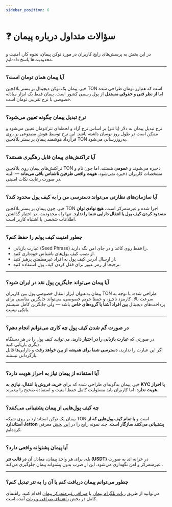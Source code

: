 ```yaml
---
sidebar_position: 6
---
```


# ❓ سؤالات متداول درباره پیمان

در این بخش به پرسش‌های رایج کاربران در مورد توکن پیمان، نحوه کار، امنیت و محدودیت‌ها پاسخ داده‌ایم.

---

### آیا پیمان همان تومان است؟

خیر. پیمان یک توکن دیجیتال بر بستر بلاکچین TON است که هم‌ارز تومان طراحی شده اما **از نظر فنی و حقوقی مستقل** از پول رسمی کشور است. پیمان فقط یک ابزار مبادله‌ خصوصی با نرخ تقریبی تومان است.

---

### نرخ تبدیل پیمان چگونه تعیین می‌شود؟

نرخ تبدیل پیمان به دلار (یا تتر) بر اساس نرخ آزاد و لحظه‌ای تتر/تومان تعیین می‌شود و ممکن است در طول روز نوسان داشته باشد. این نرخ توسط هوش مصنوعی بر روی قرارداد هوشمند پیمان بر بستر بلاکچین TON به‌روزرسانی می‌شود.

---

### آیا تراکنش‌های پیمان قابل رهگیری هستند؟

تراکنش‌های پیمان روی بلاکچین TON ذخیره می‌شوند و **عمومی** هستند، اما چون نام و مشخصات کاربران ذخیره نمی‌شود، **هویت واقعی طرفین ناشناس باقی می‌ماند** — البته در صورت رعایت نکات امنیتی.

---

### آیا سازمان‌های نظارتی می‌تواند دسترسی من را به کیف پول محدود کند؟

خیر. چون پیمان بر بستر بلاکچین TON اجرا شده و غیرمتمرکز است، **هیچ نهادی توان مسدود کردن کیف پول یا انتقال دارایی شما را ندارد**. تنها راه محدودیت، در اختیار گذاشتن اطلاعات شخصی یا اشتباه کاربر است.

---

### چطور امنیت کیف پولم را حفظ کنم؟

- عبارت بازیابی (Seed Phrase) را فقط روی کاغذ و در جای امن نگه دارید.
- از نصب کیف پول‌های ناشناس خودداری کنید.
- از ارسال آدرس کیف پول به افراد غیرمطمئن پرهیز کنید.
- ترجیحاً از رمز عبور برای قفل کردن کیف پول استفاده کنید.

---

### آیا پیمان می‌تواند جایگزین پول نقد در ایران شود؟

پیمان به‌عنوان ابزار انتقال خصوصی پول بین کاربران TON طراحی شده. با توجه به سرعت بالا، کارمزد ناچیز، و حفظ حریم خصوصی، می‌تواند جایگزین مناسبی برای پرداخت‌های دیجیتال **بین افراد آشنا یا گروه‌های خاص** باشد — ولی جایگزین کامل سیستم بانکی نیست.

---

### در صورت گم شدن کیف پول چه کاری می‌توانم انجام دهم؟

در صورتی که **عبارت بازیابی را در اختیار دارید**، می‌توانید کیف پول را در هر دستگاه دیگری بازیابی کنید.  
اگر این عبارت را ندارید، **دسترسی شما برای همیشه از بین خواهد رفت** و دارایی‌ها قابل بازگردانی نیستند.

---

### آیا استفاده از پیمان نیاز به احراز هویت دارد؟

خیر. پیمان به‌گونه‌ای طراحی شده که برای **خرید، فروش یا انتقال، نیازی به KYC یا احراز هویت ندارد**. اما کاربران باید مسئولیت کامل حفظ امنیت و استفاده صحیح را بپذیرند.

---

### چه کیف پول‌هایی از پیمان پشتیبانی می‌کنند؟

پیمان یک توکن استاندارد بر روی شبکه TON است و **با تمام کیف پول‌هایی که از استاندارد Jetton پشتیبانی می‌کنند سازگار است**. چند نمونه رایج را در [این بخش](wallets) معرفی کرده‌ایم.

---

### آیا پیمان پشتوانه واقعی دارد؟

بله. برای هر واحد پیمان، معادل آن **در قالب تتر (USDT)** در خزانه ای به صورت غیرمتمرکز و امن نگهداری می‌شود. این از ضرب بدون پشتوانه پیمان جلوگیری می‌کند..

---

### چطور می‌توانم پیمان دریافت کنم یا آن را به تتر تبدیل کنم؟

می‌توانید از طریق [ربات تلگرام پیمان](https://t.me/paymonswapbot) یا [صرافی غیرمتمرکز پیمان](https://paymon.cash/fa/swap) اقدام کنید. راهنمای کامل در بخش [راهنمای صرافی و ربات](exchange-guide) آمده است.

